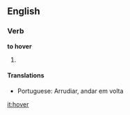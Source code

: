 ==English==
===Verb===
'''to hover'''
#{{stub}}

====Translations====
*Portuguese: Arrudiar, andar em volta

[[it:hover]]